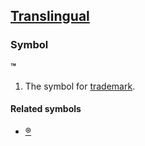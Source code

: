 ==[[Translingual]]==
===Symbol===
'''™'''

# The symbol for [[trademark]].

====Related symbols====
*[[®]]<!-- since they both deal with trademarking -->